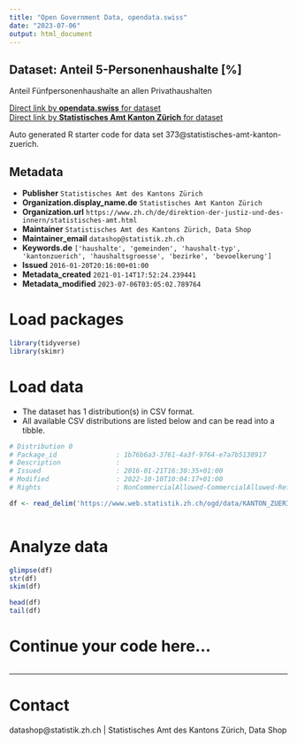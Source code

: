 ```yaml
---
title: "Open Government Data, opendata.swiss"
date: "2023-07-06"
output: html_document
---
```


## Dataset: Anteil 5-Personenhaushalte [%]

Anteil Fünfpersonenhaushalte an allen Privathaushalten

[Direct link by **opendata.swiss** for dataset](https://opendata.swiss/de/dataset/anteil-5-personenhaushalte)<br>
[Direct link by **Statistisches Amt Kanton Zürich** for dataset](https://www.zh.ch/de/politik-staat/gemeinden/gemeindeportraet.html)

Auto generated R starter code for data set 373@statistisches-amt-kanton-zuerich.

## Metadata

- **Publisher** `Statistisches Amt des Kantons Zürich`
- **Organization.display_name.de** `Statistisches Amt Kanton Zürich`
- **Organization.url** `https://www.zh.ch/de/direktion-der-justiz-und-des-innern/statistisches-amt.html`
- **Maintainer** `Statistisches Amt des Kantons Zürich, Data Shop`
- **Maintainer_email** `datashop@statistik.zh.ch`
- **Keywords.de** `['haushalte', 'gemeinden', 'haushalt-typ', 'kantonzuerich', 'haushaltsgroesse', 'bezirke', 'bevoelkerung']`
- **Issued** `2016-01-20T20:16:00+01:00`
- **Metadata_created** `2021-01-14T17:52:24.239441`
- **Metadata_modified** `2023-07-06T03:05:02.789764`


# Load packages

```r

library(tidyverse)
library(skimr)

```

# Load data

-   The dataset has 1 distribution(s) in CSV format.
-   All available CSV distributions are listed below and can be read into a tibble.

```r

# Distribution 0
# Package_id               : 1b76b6a3-3761-4a3f-9764-e7a7b5138917
# Description              : 
# Issued                   : 2016-01-21T16:30:35+01:00
# Modified                 : 2022-10-10T10:04:17+01:00
# Rights                   : NonCommercialAllowed-CommercialAllowed-ReferenceRequired

df <- read_delim('https://www.web.statistik.zh.ch/ogd/data/KANTON_ZUERICH_497.csv')



```

# Analyze data

```r

glimpse(df)
str(df)
skim(df)

head(df)
tail(df)

```

# Continue your code here...

```r

```

------------------------------------------------------------------------

# Contact

datashop@statistik.zh.ch | Statistisches Amt des Kantons Zürich, Data Shop
